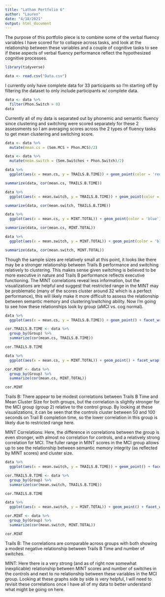 ```yaml
---
title: "Latham Portfolio 6"
author: "Lauren"
date: "4/18/2021"
output: html_document
---
```


The purpose of this portfolio piece is to combine some of the verbal fluency variables I have scored for to collapse across tasks, and look at the relationship between these variables and a couple of cognitive tasks to see if these aspects of verbal fluency performance reflect the hypothesized cognitive processes. 


```r

library(tidyverse)

data <- read.csv("Data.csv")

```

I currently only have complete data for 33 participants so I'm starting off by filtering the dataset to only include participants w/ complete data. 

```r

data <- data %>% 
  filter(Phon.Switch > 0)
data

```

Currently all of my data is separated out by phonemic and semantic fluency since clustering and switching were scored separately for these 2 assessments so I am averaging scores across the 2 types of fluency tasks to get mean clustering and switching score. 

```r

data <- data %>% 
  mutate(mean.cs = (Sem.MCS + Phon.MCS)/2)

data <- data %>% 
  mutate(mean.switch = (Sem.Switches + Phon.Switch)/2)

```

```r

data %>% 
  ggplot(aes(x = mean.cs, y = TRAILS.B.TIME)) + geom_point(color = 'red') + labs(title = "Relationship between Cluster Size and Trails B Time", x = "Mean Cluster Size", y = "Trails B Time (seconds)")

summarize(data, cor(mean.cs, TRAILS.B.TIME))

data %>% 
  ggplot(aes(x = mean.switch, y = TRAILS.B.TIME)) + geom_point(color = 'red') + labs(title = "Relationship between Switches and Trails B Time", x = 'Mean Number of Switches', y = 'Mean Trails B Time (seconds)')

summarize(data, cor(mean.switch, TRAILS.B.TIME))

data %>% 
  ggplot(aes(x = mean.cs, y = MINT.TOTAL)) + geom_point(color = 'blue') + labs(title = "Relationship between Cluster Size and MINT Scores", x = "Mean Cluster Size", y = "MINT Total Score")

summarize(data, cor(mean.cs, MINT.TOTAL))

data %>% 
  ggplot(aes(x = mean.switch, y = MINT.TOTAL)) + geom_point(color = 'blue') + labs(title = "Relationship between Switches and MINT Total Score", x = "Mean Number of Switches", y = "MINT Total Score")

summarize(data, cor(mean.switch, MINT.TOTAL))

```
Though the sample sizes are relatively small at this point, it looks like there may be a stronger relationship between Trails B performance and switching relatively to clustering. This makes sense given switching is believed to be more executive in nature and Trails B performance reflects executive functioning. The MINT correlations reveal less information, but the visualizations are helpful and suggest that restricted range in the MINT may be problematic (many of the scores cluster around 32 which is a perfect performance), this will likely make it more difficult to assess the relationship between semantic memory and clustering/switching ability. Now I'm going to see how these relationships look by group (aMCI vs. cog normal). 

```r

data %>% 
  ggplot(aes(x = mean.cs, y = TRAILS.B.TIME)) + geom_point() + facet_wrap("Group") + labs(title = "Relationship between Cluster Size and Trails B Time by Group", x = "Mean Cluster Size", y = "Trails B Time (seconds)")

cor.TRAILS.B.TIME <- data %>% 
  group_by(Group) %>% 
  summarize(cor(mean.cs, TRAILS.B.TIME))

cor.TRAILS.B.TIME

data %>% 
  ggplot(aes(x = mean.cs, y = MINT.TOTAL)) + geom_point() + facet_wrap("Group") + labs(title = "Relationship between Mean Cluster Size and MINT Total Score by Group", x = "Mean Cluster Size", y = "MINT Total Score")

cor.MINT <- data %>% 
  group_by(Group) %>% 
  summarize(cor(mean.cs, MINT.TOTAL))

cor.MINT
```

Trails B: There appear to be modest correlations between Trails B Time and Mean Cluster Size for both groups, but the correlation is slightly stronger for the MCI group (group 2) relative to the control group. By looking at these visualizations, it can be seen that the controls cluster between 50 and 100 seconds on Trail B completion time, so the lower correlation in this group is likely due to restricted range here. 

MINT Correlations: Here, the difference in correlations between the group is even stronger, with almost no correlation for controls, and a relatively strong correlation for MCI. The fuller range in MINT scores in the MCI group allows up to see the relationship between semantic memory integrity (as reflected by MINT scores) and cluster size. 

```r

data %>% 
  ggplot(aes(x = mean.switch, y = TRAILS.B.TIME)) + geom_point() + facet_wrap("Group") + labs(title = "Relationship between Switches and Trails B Time by Group", x = "Mean Number of Switches", y = "Trails B Time (seconds)")

cor.TRAILS.B.TIME <- data %>% 
  group_by(Group) %>% 
  summarize(cor(mean.switch, TRAILS.B.TIME))

cor.TRAILS.B.TIME

data %>% 
  ggplot(aes(x = mean.switch, y = MINT.TOTAL)) + geom_point() + facet_wrap("Group") + labs(title = "Relationship between Number of Switches and MINT Total Score by Group", x = "Mean Number of Switches", y = "MINT Total Score")

cor.MINT <- data %>% 
  group_by(Group) %>% 
  summarize(cor(mean.switch, MINT.TOTAL))

cor.MINT
```

Trails B: The correlations are comparable across groups with both showing a modest negative relationship between Trails B Time and number of switches.

MINT: Here there is a very strong (and as of right now somewhat inexplicable) relationship between MINT scores and number of switches in the controls and next to no relationship between these variables in the MCI group. Looking at these graphs side by side is very helpful, I will need to revisit these correlations once I have all of my data to better understand what might be going on here. 
